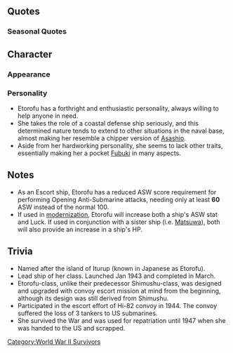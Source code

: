 {{Ship/Header}}
==Quotes==
{{Ship/Quotes
|Introduction = 司令、おはようございます！<br>択捉型海防艦一番艦、択捉です。<br>今日も頑張ります！
|Introduction/En = Commander, good morning! I'm the first ship of the Etorofu Class Coastal Defence Ships, Etorofu. Today, I will do my best!

|Introduction/Kai = 司令、おはようございます！ <br>択捉型海防艦一番艦、択捉、参りました。<br>今日も頑張ります！
|Introduction/Kai/En = Commander, good morning! The first ship of the Etorofu Class Coastal Defence Ships, Etorofu, setting off! Today, I will do my best!

|Library = 択捉型海防艦の一番艦、択捉です！先輩の占守型の改良型です。生産性と爆雷装備数などが向上しているの。たくさんの姉妹が船団護衛の任などに就きました。最後まで戦えた艦は多くはなかったけど、後方の海を最後まで護り抜きました。戦いが終わった後も、少し頑張らせて頂きました。
|Library/En = I'm the first ship of the Etorofu-class coastal defense ships, Etorofu. I'm an improved version of my seniors, the {{Class|Shimushu}}. My engine power and depth charge equipment were improved. A lot of my sisters were sent to be fleet escorts. Even though not a lot of us were left fighting at the end, we protected the home waters to the last. Even after the battle was over, I kept doing my best.

|Secretary 1 = 頑張ります！
|Secretary 1/En = I will do my best!

|Secretary 1/Kai = もっと頑張ります！
|Secretary 1/Kai/En = I will continue doing my best!

|Secretary 2 = 海防艦の務め、果たします！
|Secretary 2/En = I will do my work as a Coastal Defense Ship!

|Secretary 3 = 司令、なんでしょう？ 船団護衛ですか？ 海峡警備？ いつでも出られます！ え？ 違うんですか？
|Secretary 3/En = Commander, what happened? Fleet escort? Strait guard? I can go anytime! Eh? I'm wrong?

|Secretary 3/Kai = 司令、なんでしょう？海峡警備？封鎖？船団護衛？いつでも出られます！え、違うんですか？
|Secretary 3/Kai/En = Commander, what happened? Strait guard? Strait blockades? Fleet escort? I can go anytime! Eh? I'm wrong?

|Secretary Married = 司令！いつもお部屋は綺麗にって...あっ、この写真...飾ってくれてるんだ。うふっ、嬉しい...司令、ありがとうございます。
|Secretary Married/En = Commander! Always make your room cleaned up... Oh, this picture... You displayed it, didn't you? Ufu, I'm glad to see that... Commander, thank you.

|Wedding = 司令、たまにはご自身のお部屋も片付けた方が...。今日は私が綺麗にしておきますね。えーと...あれ、これは？司令、これは何ですか？え、これを、私に！？えっ、あの、えーと...！
|Wedding/En = Commander, You should clean your own room up sometimes... I'll do it today. Well... Oh, what's this? What's this, commander? Eh, this is for me!? Eh, uh, well...!

|Looking At Scores = 報告ですね。お待ちください。私が...
|Looking At Scores/En = The report's here. Please wait. Let me...

|Joining A Fleet = 海防艦、択捉、抜錨します！
|Joining A Fleet/En = Coastal Defense Ship, Etorofu, weigh anchor!

|Equipment 1 = ありがとうございます！
|Equipment 1/En = Thank you very much!

|Equipment 2 = これは新型ですか？
|Equipment 2/En = A new type?

|Equipment 3 = これは... ありがたいですね。
|Equipment 3/En = Thank you... for this.

|Supply = ありがたいです！
|Supply/En = Thank you!

|Docking Minor = すみません。少し、お風呂に。
|Docking Minor/En = Sorry. I will take a short bath.

|Docking Major = ほんの少しだけ、お風呂、長く… はい、なるべく早く上がります。
|Docking Major/En = A long bath for this little thing? Yes, I will be done quickly.

|Construction = 新造艦、完成です！
|Construction/En = A new ship has been completed!

|Returning From Sortie = 艦隊、無事戻りました。皆さん、お疲れ様です。
|Returning From Sortie/En = The fleet has returned safely. Good work, everyone.

|Starting A Sortie = 第一海上護衛隊、択捉、出撃！皆さん、行きましょう！
|Starting A Sortie/En = First Maritime Escort Fleet, Etorofu, setting off! Let's go, everyone!

|Starting A Sortie/Kai = 第百四戦隊、択捉、出撃します！ 皆さん、行きましょう！
|Starting A Sortie/Kai/En = 104th Squadron, Etorofu, sortieing! Let's go, everyone!

|Battle Start = 敵発見です。皆さん気を付けて。
|Battle Start/En = Enemy spotted. Take care, everyone.

|Attack = 打ち方、始め！ てー！
|Attack/En = Commence firing! Fire!

|Night Battle = 突入します！ 皆さん、続いてください。
|Night Battle/En = I will rush! Continue, everyone!

|Night Attack = この海で好き勝手は扠せませんから！
|Night Attack/En = I'm not going to let others do whatever they like in this sea!

|MVP = 私が一番ですか？そうですか、ありがたいです！もっと精進を重ね、皆さんの海を守れるよう頑張ります！
|MVP/En = Am I the best? Really? I'm thankful! I'll do my best and work hard to protect your sea!

|Minor Damage 1 = ひゃあー！ だ、大丈夫？
|Minor Damage 1/En = Hyaa! Am I... alright?

|Minor Damage 2 = きゃ！でも、まだ！
|Minor Damage 2/En = Kya! I'm not done!

|Major Damage = きゃあー！ 機関部は？ 火事？ まだ... まだまだです！
|Major Damage/En = Kyaa! Engine section? Fire? I'm not... I'm not done yet!

|Sunk = 冷たい!... 私... そうです... か... 皆さん、ごめんなさい... 守れ... なく... て...
|Sunk/En = It's cold... I... that's right... Everyone, forgive me... I was unable... to protect... you...
}}
===Seasonal Quotes===
{{Ship/SeasonalQuotes}}

==Character==
===Appearance===

===Personality===
*Etorofu has a forthright and enthusiastic personality, always willing to help anyone in need.
*She takes the role of a coastal defense ship seriously, and this determined nature tends to extend to other situations in the naval base, almost making her resemble a chipper version of [[Asashio]].
*Aside from her hardworking personality, she seems to lack other traits, essentially making her a pocket [[Fubuki]] in many aspects.

==Notes==
*As an Escort ship, Etorofu has a reduced ASW score requirement for performing Opening Anti-Submarine attacks, needing only at least '''60''' ASW instead of the normal 100.
*If used in [[modernization]], Etorofu will increase both a ship's ASW stat and Luck. If used in conjunction with a sister ship (i.e. [[Matsuwa]]), both will also provide an increase in a ship's HP.

==Trivia==
*Named after the island of Iturup (known in Japanese as Etorofu).
*Lead ship of her class. Launched Jan 1943 and completed in March.
*Etorofu-class, unlike their predecessor Shimushu-class, was designed and upgraded with convoy escort mission at mind from the beginning, although its design was still derived from Shimushu.
*Participated in the escort effort of Hi-82 convoy in 1944. The convoy suffered the loss of 3 tankers to US submarines.
*She survived the War and was used for repatriation until 1947 when she was handed to the US and scrapped.

{{Ship/Footer}}
[[Category:World War II Survivors]]
